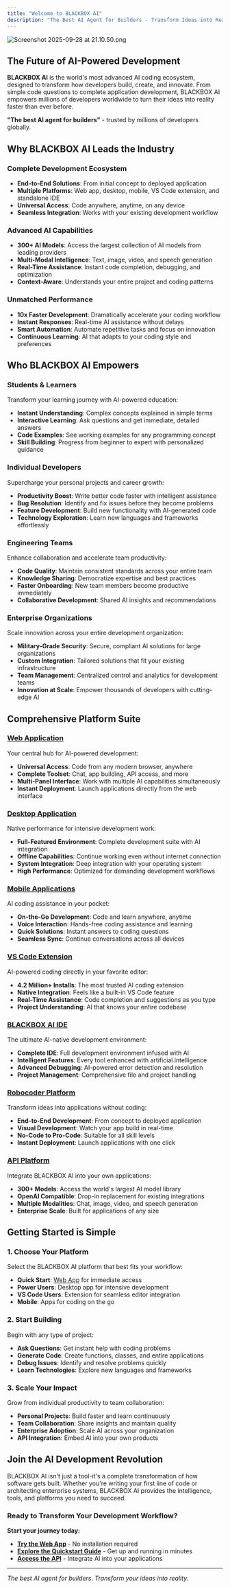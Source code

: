 ```yaml
---
title: "Welcome to BLACKBOX AI"
description: "The Best AI Agent for Builders - Transform Ideas into Reality"
---
```


![Screenshot 2025-09-28 at 21.10.50.png](/images/Screenshot2025-09-28at21.10.50.png)

## The Future of AI-Powered Development

**BLACKBOX AI** is the world's most advanced AI coding ecosystem, designed to transform how developers build, create, and innovate. From simple code questions to complete application development, BLACKBOX AI empowers millions of developers worldwide to turn their ideas into reality faster than ever before.

**"The best AI agent for builders"** - trusted by millions of developers globally.

## Why BLACKBOX AI Leads the Industry

### **Complete Development Ecosystem**

- **End-to-End Solutions**: From initial concept to deployed application
- **Multiple Platforms**: Web app, desktop, mobile, VS Code extension, and standalone IDE
- **Universal Access**: Code anywhere, anytime, on any device
- **Seamless Integration**: Works with your existing development workflow

### **Advanced AI Capabilities**

- **300+ AI Models**: Access the largest collection of AI models from leading providers
- **Multi-Modal Intelligence**: Text, image, video, and speech generation
- **Real-Time Assistance**: Instant code completion, debugging, and optimization
- **Context-Aware**: Understands your entire project and coding patterns

### **Unmatched Performance**

- **10x Faster Development**: Dramatically accelerate your coding workflow
- **Instant Responses**: Real-time AI assistance without delays
- **Smart Automation**: Automate repetitive tasks and focus on innovation
- **Continuous Learning**: AI that adapts to your coding style and preferences

## Who BLACKBOX AI Empowers

### **Students & Learners**

Transform your learning journey with AI-powered education:

- **Instant Understanding**: Complex concepts explained in simple terms
- **Interactive Learning**: Ask questions and get immediate, detailed answers
- **Code Examples**: See working examples for any programming concept
- **Skill Building**: Progress from beginner to expert with personalized guidance

### **Individual Developers**

Supercharge your personal projects and career growth:

- **Productivity Boost**: Write better code faster with intelligent assistance
- **Bug Resolution**: Identify and fix issues before they become problems
- **Feature Development**: Build new functionality with AI-generated code
- **Technology Exploration**: Learn new languages and frameworks effortlessly

### **Engineering Teams**

Enhance collaboration and accelerate team productivity:

- **Code Quality**: Maintain consistent standards across your entire team
- **Knowledge Sharing**: Democratize expertise and best practices
- **Faster Onboarding**: New team members become productive immediately
- **Collaborative Development**: Shared AI insights and recommendations

### **Enterprise Organizations**

Scale innovation across your entire development organization:

- **Military-Grade Security**: Secure, compliant AI solutions for large organizations
- **Custom Integration**: Tailored solutions that fit your existing infrastructure
- **Team Management**: Centralized control and analytics for development teams
- **Innovation at Scale**: Empower thousands of developers with cutting-edge AI

## Comprehensive Platform Suite

### [**Web Application**](/features/web-app)

Your central hub for AI-powered development:

- **Universal Access**: Code from any modern browser, anywhere
- **Complete Toolset**: Chat, app building, API access, and more
- **Multi-Panel Interface**: Work with multiple AI capabilities simultaneously
- **Instant Deployment**: Launch applications directly from the web interface

### [**Desktop Application**](/features/desktop-app)

Native performance for intensive development work:

- **Full-Featured Environment**: Complete development suite with AI integration
- **Offline Capabilities**: Continue working even without internet connection
- **System Integration**: Deep integration with your operating system
- **High Performance**: Optimized for demanding development workflows

### [**Mobile Applications**](/features/mobile-app)

AI coding assistance in your pocket:

- **On-the-Go Development**: Code and learn anywhere, anytime
- **Voice Interaction**: Hands-free coding assistance and learning
- **Quick Solutions**: Instant answers to coding questions
- **Seamless Sync**: Continue conversations across all devices

### [**VS Code Extension**](/features/vscode-agent)

AI-powered coding directly in your favorite editor:

- **4.2 Million+ Installs**: The most trusted AI coding extension
- **Native Integration**: Feels like a built-in VS Code feature
- **Real-Time Assistance**: Code completion and suggestions as you type
- **Project Understanding**: AI that knows your entire codebase

### [**BLACKBOX AI IDE**](/features/blackbox-ide)

The ultimate AI-native development environment:

- **Complete IDE**: Full development environment infused with AI
- **Intelligent Features**: Every tool enhanced with artificial intelligence
- **Advanced Debugging**: AI-powered error detection and resolution
- **Project Management**: Comprehensive file and project handling

### [**Robocoder Platform**](/features/robocoder)

Transform ideas into applications without coding:

- **End-to-End Development**: From concept to deployed application
- **Visual Development**: Watch your app build in real-time
- **No-Code to Pro-Code**: Suitable for all skill levels
- **Instant Deployment**: Launch applications with one click

### [**API Platform**](/api-reference/introduction)

Integrate BLACKBOX AI into your own applications:

- **300+ Models**: Access the world's largest AI model library
- **OpenAI Compatible**: Drop-in replacement for existing integrations
- **Multiple Modalities**: Chat, image, video, and speech generation
- **Enterprise Scale**: Built for applications of any size

## Getting Started is Simple

### **1. Choose Your Platform**

Select the BLACKBOX AI platform that best fits your workflow:

- **Quick Start**: [Web App](https://www.blackbox.ai) for immediate access
- **Power Users**: Desktop app for intensive development
- **VS Code Users**: Extension for seamless editor integration
- **Mobile**: Apps for coding on the go

### **2. Start Building**

Begin with any type of project:

- **Ask Questions**: Get instant help with coding problems
- **Generate Code**: Create functions, classes, and entire applications
- **Debug Issues**: Identify and resolve problems quickly
- **Learn Technologies**: Explore new languages and frameworks

### **3. Scale Your Impact**

Grow from individual productivity to team collaboration:

- **Personal Projects**: Build faster and learn continuously
- **Team Collaboration**: Share insights and maintain quality
- **Enterprise Adoption**: Scale AI across your organization
- **API Integration**: Embed AI into your own products

## Join the AI Development Revolution

BLACKBOX AI isn't just a tool-it's a complete transformation of how software gets built. Whether you're writing your first line of code or architecting enterprise systems, BLACKBOX AI provides the intelligence, tools, and platforms you need to succeed.

### **Ready to Transform Your Development Workflow?**

**Start your journey today:**

- [**Try the Web App**](https://www.blackbox.ai) - No installation required
- [**Explore the Quickstart Guide**](/quickstart) - Get up and running in minutes
- [**Access the API**](/api-reference) - Integrate AI into your applications

---

_The best AI agent for builders. Transform your ideas into reality._